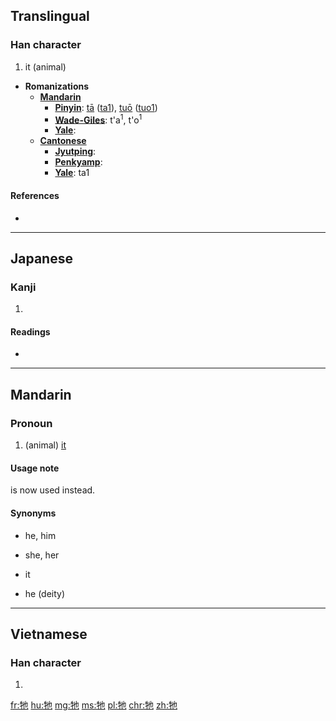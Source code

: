 {{zh-hanzi-box|牠}}
==Translingual==

===Han character===
{{Han char|rn=93|rad=牛|as=03|sn=7|four=2451<sub>2</sub>|canj=竹手心木 (HQPD)}}

# it (animal)

* '''Romanizations'''
** '''[[Mandarin]]'''
*** '''[[Pinyin]]''': [[tā]] ([[ta1]]), [[tuō]] ([[tuo1]])
*** '''[[Wade-Giles]]''': t'a<sup>1</sup>, t'o<sup>1</sup>
*** '''[[Yale]]''':
** '''[[Cantonese]]'''
*** '''[[Jyutping]]''':
*** '''[[Penkyamp]]''':
*** '''[[Yale]]''': ta1

====References====
* {{Han ref|kx=0697.090|dkj=19931|dj=1109.060|hdz=31803.010|uh=7260|ud=29280|bh=A865|bd=43109}}

----

==Japanese==

===Kanji===
{{ja-kanji|grade=|rs=牛03}}

# {{defn|lang=ja|sort=牛03}}

====Readings====
* {{ja-readings|on=[[た]] (ta), [[だ]] (da)|kun=}}

----

==Mandarin==

===Pronoun===
{{cmn-pronoun|ts|pin=tā|pint=ta1}}

# {{context|archaic|lang=cmn}} (animal) [[it]]

====Usage note====
{{l|cmn|它}} is now used instead.

====Synonyms====
* {{l|cmn|他}} he, him
* {{l|cmn|她}} she, her
* {{l|cmn|它}} it
* {{l|cmn|祂}} he (deity)

----

==Vietnamese==

===Han character===
{{vi-hantu|[[tha]]|rs=牛03}}

# {{defn|lang=vi|sort=牛03}}

[[fr:牠]]
[[hu:牠]]
[[mg:牠]]
[[ms:牠]]
[[pl:牠]]
[[chr:牠]]
[[zh:牠]]